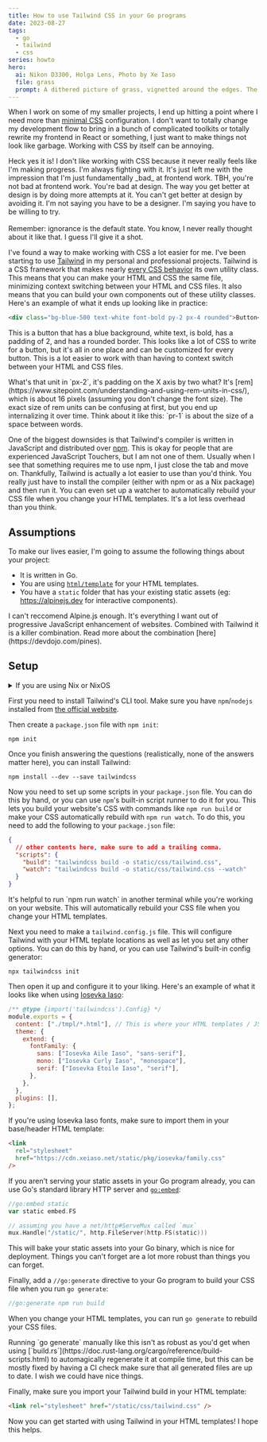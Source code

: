 ```yaml
---
title: How to use Tailwind CSS in your Go programs
date: 2023-08-27
tags:
  - go
  - tailwind
  - css
series: howto
hero:
  ai: Nikon D3300, Holga Lens, Photo by Xe Iaso
  file: grass
  prompt: A dithered picture of grass, vignetted around the edges. The palette is forced to be very natural.
---
```


When I work on some of my smaller projects, I end up hitting a point where I need more than [minimal CSS](https://github.com/Xe/Xess) configuration. I don't want to totally change my development flow to bring in a bunch of complicated toolkits or totally rewrite my frontend in React or something, I just want to make things not look like garbage. Working with CSS by itself can be annoying.

<XeblogConv name="Aoi" mood="coffee">
  Heck yes it is! I don't like working with CSS because it never really feels
  like I'm making progress. I'm always fighting with it. It's just left me with
  the impression that I'm just fundamentally _bad_ at frontend work.
</XeblogConv>
<XeblogConv name="Numa" mood="happy">
  TBH, you're not bad at frontend work. You're bad at design. The way you get
  better at design is by doing more attempts at it. You can't get better at
  design by avoiding it. I'm not saying you have to be a designer. I'm saying
  you have to be willing to try.
  <br />
  <br />
  Remember: ignorance is the default state.
</XeblogConv>
<XeblogConv name="Aoi" mood="wut">
  You know, I never really thought about it like that. I guess I'll give it a
  shot.
</XeblogConv>

I've found a way to make working with CSS a lot easier for me. I've been starting to use [Tailwind](https://tailwindcss.com/) in my personal and professional projects. Tailwind is a CSS framework that makes nearly [every CSS behavior](https://tailwindcss.com/docs/utility-first) its own utility class. This means that you can make your HTML and CSS the same file, minimizing context switching between your HTML and CSS files. It also means that you can build your own components out of these utility classes. Here's an example of what it ends up looking like in practice:

```html
<div class="bg-blue-500 text-white font-bold py-2 px-4 rounded">Button</div>
```

This is a button that has a blue background, white text, is bold, has a padding of 2, and has a rounded border. This looks like a lot of CSS to write for a button, but it's all in one place and can be customized for every button. This is a lot easier to work with than having to context switch between your HTML and CSS files.

<XeblogConv name="Aoi" mood="wut">
  What's that unit in `px-2`, it's padding on the X axis by two what?
</XeblogConv>
<XeblogConv name="Mara" mood="happy">
  It's
  [rem](https://www.sitepoint.com/understanding-and-using-rem-units-in-css/),
  which is about 16 pixels (assuming you don't change the font size). The exact
  size of rem units can be confusing at first, but you end up internalizing it
  over time. Think about it like this: `pr-1` is about the size of a space
  between words.
</XeblogConv>

One of the biggest downsides is that Tailwind's compiler is written in JavaScript and distributed over [npm](https://www.npmjs.com/). This is okay for people that are experienced JavaScript Touchers, but I am not one of them. Usually when I see that something requires me to use npm, I just close the tab and move on. Thankfully, Tailwind is actually a lot easier to use than you'd think. You really just have to install the compiler (either with npm or as a Nix package) and then run it. You can even set up a watcher to automatically rebuild your CSS file when you change your HTML templates. It's a lot less overhead than you think.

## Assumptions

To make our lives easier, I'm going to assume the following things about your project:

- It is written in Go.
- You are using [`html/template`](https://pkg.go.dev/html/template) for your HTML templates.
- You have a `static` folder that has your existing static assets (eg: https://alpinejs.dev for interactive components).

<XeblogConv name="Cadey" mood="enby" standalone>
  I can't reccomend Alpine.js enough. It's everything I want out of progressive
  JavaScript enhancement of websites. Combined with Tailwind it is a killer
  combination. Read more about the combination
  [here](https://devdojo.com/pines).
</XeblogConv>

## Setup

<details>
<summary>If you are using Nix or NixOS</summary>

Add the `tailwindcss` package to your `flake.nix`'s `devShell`:

```nix
{
  inputs.nixpkgs.url = "github:NixOS/nixpkgs/nixos-unstable";
  outputs = { self, nixpkgs }: {
    devShell = nixpkgs.mkShell {
      nativeBuildInputs = [ self.nixpkgs.tailwindcss ];
    };
  };
}
```

Then you should be able to use the `tailwindcss` command in your shell. Ignore the parts about installing `tailwindcss` with `npm`, but you may want to use `npm` as a script runner or to install other tools. Any time I tell you to use `npx tailwindcss`, just mentally replace that with `tailwindcss`.

</details>

First you need to install Tailwind's CLI tool. Make sure you have `npm`/`nodejs` installed from [the official website](https://nodejs.org/en/download/).

Then create a `package.json` file with `npm init`:

```
npm init
```

Once you finish answering the questions (realistically, none of the answers matter here), you can install Tailwind:

```
npm install --dev --save tailwindcss
```

Now you need to set up some scripts in your `package.json` file. You can do this by hand, or you can use `npm`'s built-in script runner to do it for you. This lets you build your website's CSS with commands like `npm run build` or make your CSS automatically rebuild with `npm run watch`. To do this, you need to add the following to your `package.json` file:

```json
{
  // other contents here, make sure to add a trailing comma.
  "scripts": {
    "build": "tailwindcss build -o static/css/tailwind.css",
    "watch": "tailwindcss build -o static/css/tailwind.css --watch"
  }
}
```

<XeblogConv name="Mara" mood="hacker" standalone>
  It's helpful to run `npm run watch` in another terminal while you're working
  on your website. This will automatically rebuild your CSS file when you change
  your HTML templates.
</XeblogConv>

Next you need to make a `tailwind.config.js` file. This will configure Tailwind with your HTML teplate locations as well as let you set any other options. You can do this by hand, or you can use Tailwind's built-in config generator:

```
npx tailwindcss init
```

Then open it up and configure it to your liking. Here's an example of what it looks like when using [Iosevka Iaso](https://xeiaso.net/blog/iaso-fonts):

```js
/** @type {import('tailwindcss').Config} */
module.exports = {
  content: ["./tmpl/*.html"], // This is where your HTML templates / JSX files are located
  theme: {
    extend: {
      fontFamily: {
        sans: ["Iosevka Aile Iaso", "sans-serif"],
        mono: ["Iosevka Curly Iaso", "monospace"],
        serif: ["Iosevka Etoile Iaso", "serif"],
      },
    },
  },
  plugins: [],
};
```

<XeblogConv name="Mara" mood="hacker" standalone>
  If you're using Iosevka Iaso fonts, make sure to import them in your
  base/header HTML template:
</XeblogConv>

```html
<link
  rel="stylesheet"
  href="https://cdn.xeiaso.net/static/pkg/iosevka/family.css"
/>
```

If you aren't serving your static assets in your Go program already, you can use Go's standard library HTTP server and [`go:embed`](https://blog.carlmjohnson.net/post/2021/how-to-use-go-embed/):

```go
//go:embed static
var static embed.FS

// assuming you have a net/http#ServeMux called `mux`
mux.Handle("/static/", http.FileServer(http.FS(static)))
```

This will bake your static assets into your Go binary, which is nice for deployment. Things you can't forget are a lot more robust than things you can forget.

Finally, add a `//go:generate` directive to your Go program to build your CSS file when you run `go generate`:

```go
//go:generate npm run build
```

When you change your HTML templates, you can run `go generate` to rebuild your CSS files.

<XeblogConv name="Mara" mood="hacker" standalone>
  Running `go generate` manually like this isn't as robust as you'd get when
  using
  [`build.rs`](https://doc.rust-lang.org/cargo/reference/build-scripts.html) to
  automagically regenerate it at compile time, but this can be mostly fixed by
  having a CI check make sure that all generated files are up to date. I wish we
  could have nice things.
</XeblogConv>

Finally, make sure you import your Tailwind build in your HTML template:

```html
<link rel="stylesheet" href="/static/css/tailwind.css" />
```

Now you can get started with using Tailwind in your HTML templates! I hope this helps.
